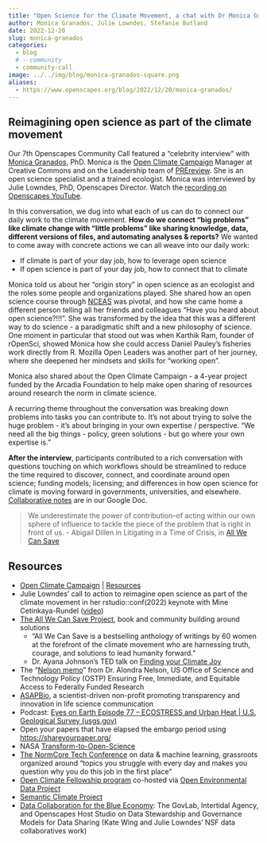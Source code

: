 ```yaml
---
title: "Open Science for the Climate Movement, a chat with Dr Monica Granados"
author: Monica Granados, Julie Lowndes, Stefanie Butland
date: 2022-12-20
slug: monica-granados
categories:
  - blog 
  # - community
  - community-call
image: ../../img/blog/monica-granados-square.png
aliases: 
  - https://www.openscapes.org/blog/2022/12/20/monica-granados/
---
```


## Reimagining open science as part of the climate movement

Our 7th Openscapes Community Call featured a "celebrity interview" with [Monica Granados](https://www.monicagranados.com/), PhD. Monica is the [Open Climate Campaign](https://openclimatecampaign.org/) Manager at Creative Commons and on the Leadership team of [PREreview](https://www.prereview.org/). She is an open science specialist and a trained ecologist. Monica was interviewed by Julie Lowndes, PhD, Openscapes Director. Watch the [recording on Openscapes YouTube](https://youtu.be/Tnx8wjA6-k0).

In this conversation, we dug into what each of us can do to connect our daily work to the climate movement. **How do we connect "big problems" like climate change with "little problems" like sharing knowledge, data, different versions of files, and automating analyses & reports?** We wanted to come away with concrete actions we can all weave into our daily work:

-   If climate is part of your day job, how to leverage open science
-   If open science is part of your day job, how to connect that to climate

Monica told us about her "origin story" in open science as an ecologist and the roles some people and organizations played. She shared how an open science course through [NCEAS](https://www.nceas.ucsb.edu/) was pivotal, and how she came home a different person telling all her friends and colleagues “Have you heard about open science?!!!”. She was transformed by the idea that this was a different way to do science - a paradigmatic shift and a new philosophy of science. One moment in particular that stood out was when Karthik Ram, founder of rOpenSci, showed Monica how she could access Daniel Pauley's fisheries work directly from R. Mozilla Open Leaders was another part of her journey, where she deepened her mindsets and skills for "working open".

Monica also shared about the Open Climate Campaign - a 4-year project funded by the Arcadia Foundation to help make open sharing of resources around research the norm in climate science.

A recurring theme throughout the conversation was breaking down problems into tasks you can contribute to. It's not about trying to solve the huge problem - it's about bringing in your own expertise / perspective. "We need all the big things - policy, green solutions - but go where your own expertise is."

**After the interview**, participants contributed to a rich conversation with questions touching on which workflows should be streamlined to reduce the time required to discover, connect, and coordinate around open science; funding models; licensing; and differences in how open science for climate is moving forward in governments, universities, and elsewhere. [Collaborative notes](https://docs.google.com/document/d/1iz0UrhK8_5P0MkiqwEBBaW1fzbhFxN_UF8I4c4dE1OA/) are in our Google Doc.

> We underestimate the power of contribution--of acting within our own sphere of influence to tackle the piece of the problem that is right in front of us. - Abigail Dillen in Litigating in a Time of Crisis, in [All We Can Save](https://www.allwecansave.earth/anthology)

## Resources

-   [Open Climate Campaign](https://openclimatecampaign.org/) | [Resources](https://openclimatecampaign.org/resources/)
-   Julie Lowndes' call to action to reimagine open science as part of the climate movement in her rstudio::conf(2022) keynote with Mine Cetinkaya-Rundel ([video](https://youtu.be/p7Hxu4coDl8?t=2979))
-   [The All We Can Save Project](https://www.allwecansave.earth/), book and community building around solutions
    -   "All We Can Save is a bestselling anthology of writings by 60 women at the forefront of the climate movement who are harnessing truth, courage, and solutions to lead humanity forward."
    -   Dr. Ayana Johnson's TED talk on [Finding your Climate Joy](https://www.ted.com/talks/ayana_elizabeth_johnson_how_to_find_joy_in_climate_action)
-   The "[Nelson memo](https://www.whitehouse.gov/wp-content/uploads/2022/08/08-2022-OSTP-Public-Access-Memo.pdf)" from Dr. Alondra Nelson, US Office of Science and Technology Policy (OSTP) Ensuring Free, Immediate, and Equitable Access to Federally Funded Research
-   [ASAPBio](https://asapbio.org/), a scientist-driven non-profit promoting transparency and innovation in life science communication
-   Podcast: [Eyes on Earth Episode 77 -- ECOSTRESS and Urban Heat | U.S. Geological Survey (usgs.gov)](https://www.usgs.gov/media/audio/eyes-earth-episode-77-ecostress-and-urban-heat)
-   Open your papers that have elapsed the embargo period using <https://shareyourpaper.org/>
-   NASA [Transform-to-Open-Science](https://nasa.github.io/Transform-to-Open-Science/)
-   [The NormCore Tech Conference](https://normconf.com/) on data & machine learning, grassroots organized around "topics you struggle with every day and makes you question why you do this job in the first place"
-   [Open Climate Fellowship program](https://open-climate.org/) co-hosted via [Open Environmental Data Project](https://www.openenvironmentaldata.org/)
-   [Semantic Climate Project](https://semanticclimate.github.io/p/en/)
-   [Data Collaboration for the Blue Economy](https://opendatapolicylab.org/articles/event-data-collaboration-for-the-blue-economy-the-govlab-intertidal-agency-and-openscapes-host-studio-on-data-stewardship-and-governance-models-for-data-sharing/index.html): The GovLab, Intertidal Agency, and Openscapes Host Studio on Data Stewardship and Governance Models for Data Sharing (Kate Wing and Julie Lowndes' NSF data collaboratives work)
